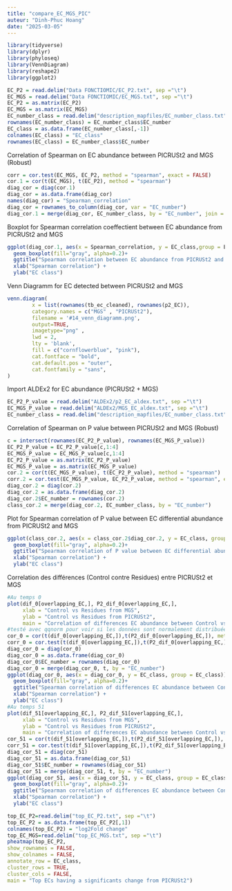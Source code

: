 ```yaml
---
title: "compare_EC_MGS_PIC"
auteur: "Dinh-Phuc Hoang"
date: "2025-03-05"
---
```


```r
library(tidyverse)
library(dplyr)
library(phyloseq)
library(VennDiagram)
library(reshape2)
library(ggplot2)
```

```r
EC_P2 = read.delim("Data FONCTIOMIC/EC_P2.txt", sep ="\t")
EC_MGS = read.delim("Data FONCTIOMIC/EC_MGS.txt", sep ="\t")
EC_P2 = as.matrix(EC_P2)
EC_MGS = as.matrix(EC_MGS)
EC_number_class = read.delim("description_mapfiles/EC_number_class.txt", sep ="\t")
rownames(EC_number_class) = EC_number_class$EC_number
EC_class = as.data.frame(EC_number_class[,-1])
colnames(EC_class) = "EC_class"
rownames(EC_class) = EC_number_class$EC_number
```
Correlation of Spearman on EC abundance between PICRUSt2 and MGS (Robust)
```r
corr = cor.test(EC_MGS, EC_P2, method = "spearman", exact = FALSE)
cor.1 = cor(t(EC_MGS), t(EC_P2), method = "spearman")
diag_cor = diag(cor.1)
diag_cor = as.data.frame(diag_cor)
names(diag_cor) = "Spearman_correlation"
diag_cor = rownames_to_column(diag_cor, var = "EC_number")
diag_cor.1 = merge(diag_cor, EC_number_class, by = "EC_number", join = "left")
```
Boxplot for Spearman correlation coeffectient between EC abundance from PICRUSt2 and MGS
```r
ggplot(diag_cor.1, aes(x = Spearman_correlation, y = EC_class,group = EC_class)) +
  geom_boxplot(fill="gray", alpha=0.2)+
  ggtitle("Spearman correlation between EC abundance from PICRUSt2 and MGS") +
  xlab("Spearman correlation") +
  ylab("EC class")
```
Venn Diagramm for EC detected between PICRUSt2 and MGS
```r
venn.diagram(
        x = list(rownames(tb_ec_cleaned), rownames(p2_EC)),
        category.names = c("MGS" , "PICRUSt2"),
        filename = '#14_venn_diagramm.png',
        output=TRUE,
        imagetype="png" ,
        lwd = 2,
        lty = 'blank',
        fill = c("cornflowerblue", "pink"),
        cat.fontface = "bold",
        cat.default.pos = "outer",
        cat.fontfamily = "sans",
)
```
Import ALDEx2 for EC abundance (PICRUSt2 + MGS)
```r
EC_P2_P_value = read.delim("ALDEx2/p2_EC_aldex.txt", sep ="\t")
EC_MGS_P_value = read.delim("ALDEx2/MGS_EC_aldex.txt", sep ="\t")
EC_number_class = read.delim("description_mapfiles/EC_number_class.txt", sep ="\t")
```
Correlation of Spearman on P value between PICRUSt2 and MGS (Robust)
```r
c = intersect(rownames(EC_P2_P_value), rownames(EC_MGS_P_value))
EC_P2_P_value = EC_P2_P_value[c,1:4]
EC_MGS_P_value = EC_MGS_P_value[c,1:4]
EC_P2_P_value = as.matrix(EC_P2_P_value)
EC_MGS_P_value = as.matrix(EC_MGS_P_value)
cor.2 = cor(t(EC_MGS_P_value), t(EC_P2_P_value), method = "spearman")
corr.2 = cor.test(EC_MGS_P_value, EC_P2_P_value, method = "spearman", exact = FALSE)
diag_cor.2 = diag(cor.2)
diag_cor.2 = as.data.frame(diag_cor.2)
diag_cor.2$EC_number = rownames(cor.2)
class_cor.2 = merge(diag_cor.2, EC_number_class, by = "EC_number")
```
Plot for Spearman correlation of P value between EC differential abundance from PICRUSt2 and MGS
```r
ggplot(class_cor.2, aes(x = class_cor.2$diag_cor.2, y = EC_class, group = EC_class)) +
  geom_boxplot(fill="gray", alpha=0.2)+
  ggtitle("Spearman correlation of P value between EC differential abundance from PICRUSt2 and MGS") +
  xlab("Spearman correlation") +
  ylab("EC class")
```
Correlation des différences (Control contre Residues) entre PICRUSt2 et MGS
```r
#Au temps 0
plot(dif_0[overlapping_EC,], P2_dif_0[overlapping_EC,],
     xlab = "Control vs Residues from MGS",
     ylab = "Control vs Residues from PICRUSt2",
     main = "Correlation of differences EC abundance between Control vs Residues from PICRUSt2 and MGS at T0")
#testé avec qqnorm pour voir si les données sont normalement distribuées (la réponse est non) => corrélation de Spearman
cor_0 = cor(t(dif_0[overlapping_EC,]),t(P2_dif_0[overlapping_EC,]), method = "spearman")
corr_0 = cor.test(t(dif_0[overlapping_EC,]),t(P2_dif_0[overlapping_EC,]), method = "spearman")
diag_cor_0 = diag(cor_0)
diag_cor_0 = as.data.frame(diag_cor_0)
diag_cor_0$EC_number = rownames(diag_cor_0)
diag_cor_0 = merge(diag_cor_0, t, by = "EC_number")
ggplot(diag_cor_0, aes(x = diag_cor_0, y = EC_class, group = EC_class)) +
  geom_boxplot(fill="gray", alpha=0.2)+
  ggtitle("Spearman correlation of differences EC abundance between Control vs Residues from PICRUSt2 and MGS at T0") +
  xlab("Spearman correlation") +
  ylab("EC class")
#Au temps 51
plot(dif_51[overlapping_EC,], P2_dif_51[overlapping_EC,],
     xlab = "Control vs Residues from MGS",
     ylab = "Control vs Residues from PICRUSt2",
     main = "Correlation of differences EC abundance between Control vs Residues from PICRUSt2 and MGS at T51")
cor_51 = cor(t(dif_51[overlapping_EC,]),t(P2_dif_51[overlapping_EC,]), method = "spearman")
corr_51 = cor.test(t(dif_51[overlapping_EC,]),t(P2_dif_51[overlapping_EC,]), method = "spearman")
diag_cor_51 = diag(cor_51)
diag_cor_51 = as.data.frame(diag_cor_51)
diag_cor_51$EC_number = rownames(diag_cor_51)
diag_cor_51 = merge(diag_cor_51, t, by = "EC_number")
ggplot(diag_cor_51, aes(x = diag_cor_51, y = EC_class, group = EC_class)) +
  geom_boxplot(fill="gray", alpha=0.2)+
  ggtitle("Spearman correlation of differences EC abundance between Control vs Residues from PICRUSt2 and MGS at T51") +
  xlab("Spearman correlation") +
  ylab("EC class")
```

```r
top_EC_P2=read.delim("top_EC_P2.txt", sep ="\t")
top_EC_P2 = as.data.frame(top_EC_P2[,1])
colnames(top_EC_P2) = "log2Fold change"
top_EC_MGS=read.delim("top_EC_MGS.txt", sep ="\t")
pheatmap(top_EC_P2,
show_rownames = FALSE,
show_colnames = FALSE,
annotate_row = EC_class,
cluster_rows = TRUE,
cluster_cols = FALSE,
main = "Top ECs having a significants change from PICRUSt2")
```